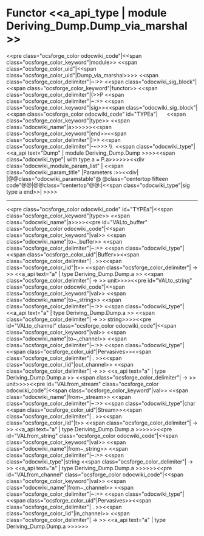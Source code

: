 =Functor <<a_api_type | module Deriving_Dump.Dump_via_marshal >> =
<<pre class="ocsforge_color odocwiki_code"|<<span class="ocsforge_color_keyword"|module>> <<span class="ocsforge_color_uid"|<<span class="ocsforge_color_uid"|Dump_via_marshal>>>> <<span class="ocsforge_color_delimiter"|~:>> <<span class="odocwiki_sig_block"|<<span class="ocsforge_color_keyword"|functor>> <<span class="ocsforge_color_delimiter"|(>>P <<span class="ocsforge_color_delimiter"|~:>> <<span class="ocsforge_color_keyword"|sig>><<span class="odocwiki_sig_block"|<<span class="ocsforge_color odocwiki_code" id="TYPEa"|      <<span class="ocsforge_color_keyword"|type>> <<span class="odocwiki_name"|a>>>>>><<span class="ocsforge_color_keyword"|end>><<span class="ocsforge_color_delimiter"|)>> <<span class="ocsforge_color_delimiter"|-~>>> \\  <<span class="odocwiki_type"|<<a_api text="Dump" | module Deriving_Dump.Dump >>>><<span class="odocwiki_type"|  with type a = P.a>>>>>><<div class="odocwiki_module_param_list" | <<span class="odocwiki_param_title" |Parameters :>><<div|
|@@class="odocwiki_paramstable"@ @class="centertop fifteen code"@@{{{P}}}|@@class="centertop"@@:|<<span class="odocwiki_type"|sig type a end>>|
>>>>

----
<<pre class="ocsforge_color odocwiki_code" id="TYPEa"|<<span class="ocsforge_color_keyword"|type>> <<span class="odocwiki_name"|a>>>><<pre id="VALto_buffer" class="ocsforge_color odocwiki_code"|<<span class="ocsforge_color_keyword"|val>> <<span class="odocwiki_name"|to~_buffer>> <<span class="ocsforge_color_delimiter"|~:>> <<span class="odocwiki_type"|<<span class="ocsforge_color_uid"|Buffer>><<span class="ocsforge_color_delimiter"| . >><<span class="ocsforge_color_lid"|t>> <<span class="ocsforge_color_delimiter"| -> >> <<a_api text="a" | type Deriving_Dump.Dump.a >> <<span class="ocsforge_color_delimiter"| -> >> unit>>>><<pre id="VALto_string" class="ocsforge_color odocwiki_code"|<<span class="ocsforge_color_keyword"|val>> <<span class="odocwiki_name"|to~_string>> <<span class="ocsforge_color_delimiter"|~:>> <<span class="odocwiki_type"|<<a_api text="a" | type Deriving_Dump.Dump.a >> <<span class="ocsforge_color_delimiter"| -> >> string>>>><<pre id="VALto_channel" class="ocsforge_color odocwiki_code"|<<span class="ocsforge_color_keyword"|val>> <<span class="odocwiki_name"|to~_channel>> <<span class="ocsforge_color_delimiter"|~:>> <<span class="odocwiki_type"|<<span class="ocsforge_color_uid"|Pervasives>><<span class="ocsforge_color_delimiter"| . >><<span class="ocsforge_color_lid"|out_channel>> <<span class="ocsforge_color_delimiter"| -> >> <<a_api text="a" | type Deriving_Dump.Dump.a >> <<span class="ocsforge_color_delimiter"| -> >> unit>>>><<pre id="VALfrom_stream" class="ocsforge_color odocwiki_code"|<<span class="ocsforge_color_keyword"|val>> <<span class="odocwiki_name"|from~_stream>> <<span class="ocsforge_color_delimiter"|~:>> <<span class="odocwiki_type"|char <<span class="ocsforge_color_uid"|Stream>><<span class="ocsforge_color_delimiter"| . >><<span class="ocsforge_color_lid"|t>> <<span class="ocsforge_color_delimiter"| -> >> <<a_api text="a" | type Deriving_Dump.Dump.a >>>>>><<pre id="VALfrom_string" class="ocsforge_color odocwiki_code"|<<span class="ocsforge_color_keyword"|val>> <<span class="odocwiki_name"|from~_string>> <<span class="ocsforge_color_delimiter"|~:>> <<span class="odocwiki_type"|string <<span class="ocsforge_color_delimiter"| -> >> <<a_api text="a" | type Deriving_Dump.Dump.a >>>>>><<pre id="VALfrom_channel" class="ocsforge_color odocwiki_code"|<<span class="ocsforge_color_keyword"|val>> <<span class="odocwiki_name"|from~_channel>> <<span class="ocsforge_color_delimiter"|~:>> <<span class="odocwiki_type"|<<span class="ocsforge_color_uid"|Pervasives>><<span class="ocsforge_color_delimiter"| . >><<span class="ocsforge_color_lid"|in_channel>> <<span class="ocsforge_color_delimiter"| -> >> <<a_api text="a" | type Deriving_Dump.Dump.a >>>>>>